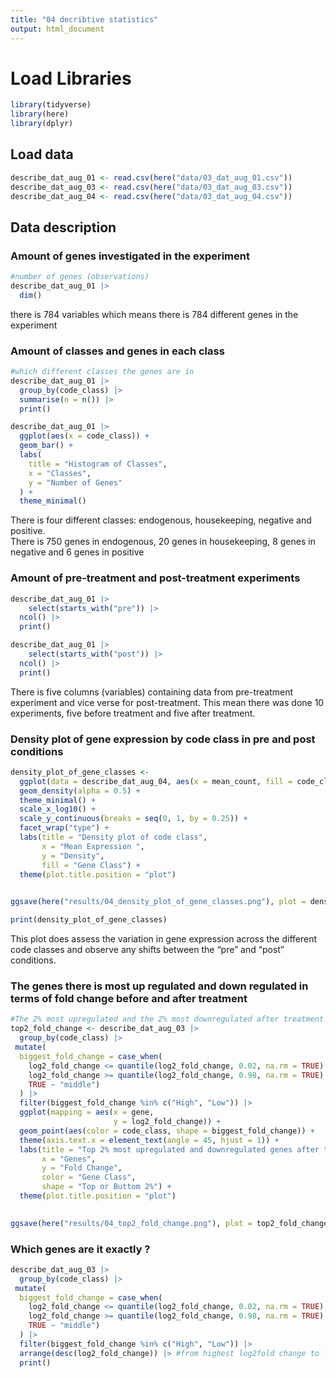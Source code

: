 ```yaml
---
title: "04 decribtive statistics"
output: html_document
---
```


# Load Libraries

```r
library(tidyverse)
library(here)
library(dplyr)
```

## Load data

```r
describe_dat_aug_01 <- read.csv(here("data/03_dat_aug_01.csv"))
describe_dat_aug_03 <- read.csv(here("data/03_dat_aug_03.csv"))
describe_dat_aug_04 <- read.csv(here("data/03_dat_aug_04.csv"))
```

## Data description

### Amount of genes investigated in the experiment

```r
#number of genes (observations)
describe_dat_aug_01 |> 
  dim()
```

there is 784 variables which means there is 784 different genes in the experiment

### Amount of classes and genes in each class

```r
#which different classes the genes are in 
describe_dat_aug_01 |>
  group_by(code_class) |> 
  summarise(n = n()) |> 
  print()

describe_dat_aug_01 |>
  ggplot(aes(x = code_class)) +
  geom_bar() + 
  labs(
    title = "Histogram of Classes",
    x = "Classes",
    y = "Number of Genes"
  ) +
  theme_minimal()

```

There is four different classes: endogenous, housekeeping, negative and positive.\
There is 750 genes in endogenous, 20 genes in housekeeping, 8 genes in negative and 6 genes in positive

### Amount of pre-treatment and post-treatment experiments

```r
describe_dat_aug_01 |> 
    select(starts_with("pre")) |> 
  ncol() |> 
  print()

describe_dat_aug_01 |> 
    select(starts_with("post")) |> 
  ncol() |> 
  print()
```

There is five columns (variables) containing data from pre-treatment experiment and vice verse for post-treatment. This mean there was done 10 experiments, five before treatment and five after treatment.

### Density plot of gene expression by code class in pre and post conditions

```r
density_plot_of_gene_classes <- 
  ggplot(data = describe_dat_aug_04, aes(x = mean_count, fill = code_class)) +
  geom_density(alpha = 0.5) +
  theme_minimal() +
  scale_x_log10() +
  scale_y_continuous(breaks = seq(0, 1, by = 0.25)) +
  facet_wrap("type") +
  labs(title = "Density plot of code class",
       x = "Mean Expression ",
       y = "Density",
       fill = "Gene Class") + 
  theme(plot.title.position = "plot")
  

ggsave(here("results/04_density_plot_of_gene_classes.png"), plot = density_plot_of_gene_classes, width = 10, height = 6)

print(density_plot_of_gene_classes)
```

This plot does assess the variation in gene expression across the different code classes and observe any shifts between the "pre" and "post" conditions.

### The genes there is most up regulated and down regulated in terms of fold change before and after treatment

```r
#The 2% most upregulated and the 2% most downregulated after treatment for each class are plottet. Here you can see which genes are most up regulated and downregulated after treatment from each class. 
top2_fold_change <- describe_dat_aug_03 |> 
  group_by(code_class) |> 
 mutate(
  biggest_fold_change = case_when(
    log2_fold_change <= quantile(log2_fold_change, 0.02, na.rm = TRUE) ~ "Low",
    log2_fold_change >= quantile(log2_fold_change, 0.98, na.rm = TRUE) ~ "High",
    TRUE ~ "middle")
  ) |> 
  filter(biggest_fold_change %in% c("High", "Low")) |> 
  ggplot(mapping = aes(x = gene,
                       y = log2_fold_change)) + 
  geom_point(aes(color = code_class, shape = biggest_fold_change)) + 
  theme(axis.text.x = element_text(angle = 45, hjust = 1)) +
  labs(title = "Top 2% most upregulated and downregulated genes after treatment by code class",
       x = "Genes",
       y = "Fold Change",
       color = "Gene Class",
       shape = "Top or Buttom 2%") + 
  theme(plot.title.position = "plot")
  

ggsave(here("results/04_top2_fold_change.png"), plot = top2_fold_change, width = 10, height = 6)
```

### Which genes are it exactly ?

```r
describe_dat_aug_03 |> 
  group_by(code_class) |> 
 mutate(
  biggest_fold_change = case_when(
    log2_fold_change <= quantile(log2_fold_change, 0.02, na.rm = TRUE) ~ "Low",
    log2_fold_change >= quantile(log2_fold_change, 0.98, na.rm = TRUE) ~ "High",
    TRUE ~ "middle")
  ) |> 
  filter(biggest_fold_change %in% c("High", "Low")) |> 
  arrange(desc(log2_fold_change)) |> #from highest log2fold change to lowest 
  print()

```
